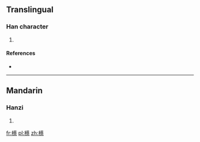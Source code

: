 ==Translingual==

===Han character===
{{Han char|rn=75|rad=木|as=15|sn=19|four=|canj=木廿月火 (DTBF)}}

# {{defn|Han|sort=木15}}

====References====
* {{Han ref|kx=0560.040|dkj=15797|hdz=21312.060|uh=6AD2|ud=27346}}

----

==Mandarin==

===Hanzi===
{{cmn-hanzi|pin=[[sà]] ([[sa4]]), [[zhì]] ([[zhi4]])|wg=sa<sup>4</sup>, chih<sup>4</sup>}}

# {{defn|lang=cmn|sort=木15}}

[[fr:櫒]]
[[pl:櫒]]
[[zh:櫒]]